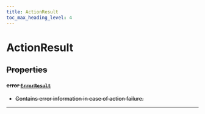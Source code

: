 ```yaml
---
title: ActionResult
toc_max_heading_level: 4
---
```


# ActionResult <s generated />

## Properties <s generated />

#### error [`ErrorResult`](error-result) <s generated />

- Contains error information in case of action failure.

<hr class="solid" /> <s generated />
